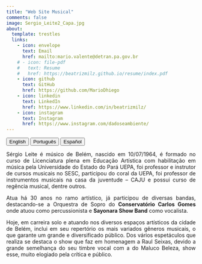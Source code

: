---
title: "Web Site Musical"
comments: false
image: Sergio_Leite2_Capa.jpg
about:
  template: trestles
  links:
    - icon: envelope
      text: Email
      href: mailto:mario.valente@detran.pa.gov.br
    # - icon: file-pdf
    #   text: Resume
    #   href: https://beatrizmilz.github.io/resume/index.pdf  
    - icon: github
      text: GitHub
      href: https://github.com/MarioDhiego
    - icon: linkedin
      text: LinkedIn
      href: https://www.linkedin.com/in/beatrizmilz/  
    - icon: instagram
      text: Instagram
      href: https://www.instagram.com/dadoseambiente/   
---

```{=html}
<style>
  body{text-align: justify}
</style>
```

::: {.btn-group role="group" aria-label="About"}
<a href="about.html"> <button type="button" class="btn btn-primary me-md-2 btn-sm">English</button></a> <a href="about-pt.html"> <button type="button" class="btn btn-primary me-md-2 btn-sm">Português</button></a> <a href="about-es.html"><button type="button" class="btn btn-primary me-md-2 btn-sm">Español</button></a>
:::

::: {#hero-heading}
Sérgio Leite é músico de Belém, nascido em 10/07/1964, é formado no curso de Licenciatura plena em Educação Artística com habilitação em música pela Universidade do Estado do Pará UEPA, foi professor e instrutor de cursos musicais no SESC, participou do coral da UEPA, foi professor de instrumentos musicais na casa da juventude – CAJU e possui curso de regência musical, dentre outros.

Atua há 30 anos no ramo artístico, já participou de diversas bandas, destacando-se a Orquestra de Sopro do **Conservatório Carlos Gomes** onde atuou como percussionista e **Sayonara Show Band** como vocalista.

Hoje, em carreira solo e atuando nos diversos espaços artísticos da cidade de Belém, inclui em seu repertório os mais variados gêneros musicais, o que garante um grande e diversificado público. Dos vários espetáculos que realiza se destaca o show que faz em homenagem a Raul Seixas, devido a grande semelhança do seu timbre vocal com a do Maluco Beleza, show esse, muito elogiado pela crítica e público.
:::
